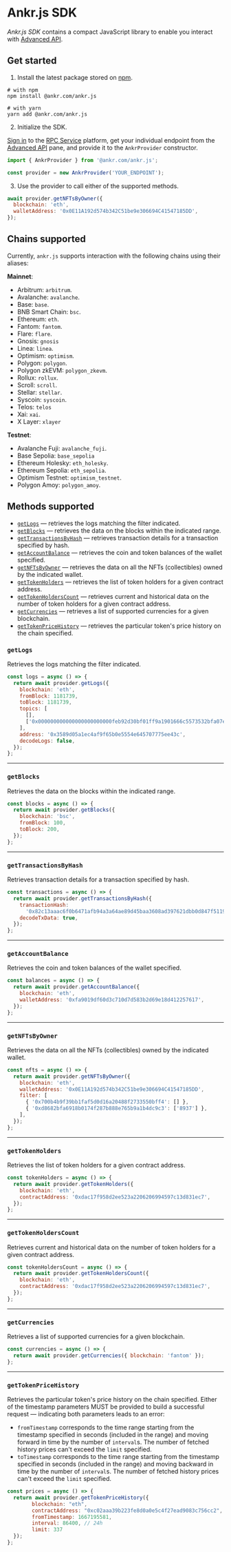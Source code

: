 # Ankr.js SDK

_Ankr.js SDK_ contains a compact JavaScript library to enable you interact with [Advanced API](/advanced-api/overview/).

## Get started

1. Install the latest package stored on [npm](https://www.npmjs.com/package/@ankr.com/ankr.js).

```shell
# with npm
npm install @ankr.com/ankr.js

# with yarn
yarn add @ankr.com/ankr.js
```

2. Initialize the SDK.

[Sign in](/rpc-service/getting-started/basics-premium/#sign-in) to the [RPC Service](https://www.ankr.com/rpc/) platform, get your individual endpoint from the [Advanced API](https://www.ankr.com/rpc/advanced-api) pane, and provide it to the `AnkrProvider` constructor.

```javascript
import { AnkrProvider } from '@ankr.com/ankr.js';

const provider = new AnkrProvider('YOUR_ENDPOINT');
```

3. Use the provider to call either of the supported methods.

```javascript
await provider.getNFTsByOwner({
  blockchain: 'eth',
  walletAddress: '0x0E11A192d574b342C51be9e306694C41547185DD',
});
```

## Chains supported

Currently, `ankr.js` supports interaction with the following chains using their aliases:



**Mainnet**:

  * Arbitrum: `arbitrum`.
  * Avalanche: `avalanche`.
  * Base: `base`.
  * BNB Smart Chain: `bsc`.
  * Ethereum: `eth`.
  * Fantom: `fantom`.
  * Flare: `flare`.
  * Gnosis: `gnosis`
  * Linea: `linea`.
  * Optimism: `optimism`.
  * Polygon: `polygon`.
  * Polygon zkEVM: `polygon_zkevm`.
  * Rollux: `rollux`.
  * Scroll: `scroll`.
  * Stellar: `stellar`.
  * Syscoin: `syscoin`.
  * Telos: `telos`
  * Xai: `xai`.
  * X Layer: `xlayer`

**Testnet**:

  * Avalanche Fuji: `avalanche_fuji`.
  * Base Sepolia: `base_sepolia`
  * Ethereum Holesky: `eth_holesky`.
  * Ethereum Sepolia: `eth_sepolia`.
  * Optimism Testnet: `optimism_testnet`.
  * Polygon Amoy: `polygon_amoy`.

## Methods supported

  * [`getLogs`](/advanced-api/javascript-sdk/#getlogs) — retrieves the logs matching the filter indicated.
  * [`getBlocks`](/advanced-api/javascript-sdk/#getblocks) — retrieves the data on the blocks within the indicated range.
  * [`getTransactionsByHash`](/advanced-api/javascript-sdk/#gettransactionsbyhash) — retrieves transaction details for a transaction specified by hash.
  * [`getAccountBalance`](/advanced-api/javascript-sdk/#getaccountbalance) — retrieves the coin and token balances of the wallet specified.
  * [`getNFTsByOwner`](/advanced-api/javascript-sdk/#getnftsbyowner) — retrieves the data on all the NFTs (collectibles) owned by the indicated wallet.
  * [`getTokenHolders`](/advanced-api/javascript-sdk/#gettokenholders) — retrieves the list of token holders for a given contract address. 
  * [`getTokenHoldersCount`](/advanced-api/javascript-sdk/#gettokenholderscount) — retrieves current and historical data on the number of token holders for a given contract address.
  * [`getCurrencies`](/advanced-api/javascript-sdk/#getcurrencies) — retrieves a list of supported currencies for a given blockchain.
  * [`getTokenPriceHistory`](/advanced-api/javascript-sdk/#gettokenpricehistory) — retrieves the particular token's price history on the chain specified.

### `getLogs`

Retrieves the logs matching the filter indicated.

```javascript
const logs = async () => {
  return await provider.getLogs({
    blockchain: 'eth',
    fromBlock: 1181739,
    toBlock: 1181739,
    topics: [
      [],
      ['0x000000000000000000000000feb92d30bf01ff9a1901666c5573532bfa07eeec'],
    ],
    address: '0x3589d05a1ec4af9f65b0e5554e645707775ee43c',
    decodeLogs: false,
  });
};
```

---

### `getBlocks`

Retrieves the data on the blocks within the indicated range.

```javascript
const blocks = async () => {
  return await provider.getBlocks({
    blockchain: 'bsc',
    fromBlock: 100,
    toBlock: 200,
  });
};
```

---

### `getTransactionsByHash`

Retrieves transaction details for a transaction specified by hash.

```javascript
const transactions = async () => {
  return await provider.getTransactionsByHash({
    transactionHash:
      '0x82c13aaac6f0b6471afb94a3a64ae89d45baa3608ad397621dbb0d847f51196f',
    decodeTxData: true,
  });
};
```

---

### `getAccountBalance`

Retrieves the coin and token balances of the wallet specified.

```javascript
const balances = async () => {
  return await provider.getAccountBalance({
    blockchain: 'eth',
    walletAddress: '0xfa9019df60d3c710d7d583b2d69e18d412257617',
  });
};
```

---

### `getNFTsByOwner`

Retrieves the data on all the NFTs (collectibles) owned by the indicated wallet.

```javascript
const nfts = async () => {
  return await provider.getNFTsByOwner({
    blockchain: 'eth',
    walletAddress: '0x0E11A192d574b342C51be9e306694C41547185DD',
    filter: [
      { '0x700b4b9f39bb1faf5d0d16a20488f2733550bff4': [] },
      { '0xd8682bfa6918b0174f287b888e765b9a1b4dc9c3': ['8937'] },
    ],
  });
};
```

---

### `getTokenHolders`

Retrieves the list of token holders for a given contract address.

```javascript
const tokenHolders = async () => {
  return await provider.getTokenHolders({
    blockchain: 'eth',
    contractAddress: '0xdac17f958d2ee523a2206206994597c13d831ec7',
  });
};
```

---

### `getTokenHoldersCount`

Retrieves current and historical data on the number of token holders for a given contract address.

```javascript
const tokenHoldersCount = async () => {
  return await provider.getTokenHoldersCount({
    blockchain: 'eth',
    contractAddress: '0xdac17f958d2ee523a2206206994597c13d831ec7',
  });
};
```

---

### `getCurrencies`

Retrieves a list of supported currencies for a given blockchain.

```javascript
const currencies = async () => {
  return await provider.getCurrencies({ blockchain: 'fantom' });
};
```

---

### `getTokenPriceHistory`

Retrieves the particular token's price history on the chain specified. Either of the timestamp parameters MUST be provided to build a successful request — indicating both parameters leads to an error:

  * `fromTimestamp` corresponds to the time range starting from the timestamp specified in seconds (included in the range) and moving forward in time by the number of `interval`s. The number of fetched history prices can't exceed the `limit` specified.
  * `toTimestamp` corresponds to the time range starting from the timestamp specified in seconds (included in the range) and moving backward in time by the number of `interval`s. The number of fetched history prices can't exceed the `limit` specified.

```javascript
const prices = async () => {
  return await provider.getTokenPriceHistory({
        blockchain: "eth",
        contractAddress: "0xc02aaa39b223fe8d0a0e5c4f27ead9083c756cc2",
        fromTimestamp: 1667195581, 
        interval: 86400, // 24h
        limit: 337
  });
};
```

